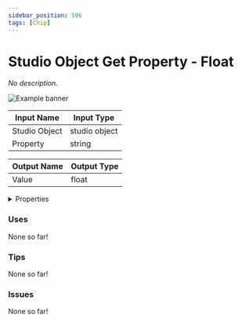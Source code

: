 ```yaml
---
sidebar_position: 596
tags: [Chip]
---
```


# Studio Object Get Property - Float

*No description.*



![Example banner](./assets/0dda9345-0211-4757-8fea-03e05fac89c3.svg)

| Input Name | Input Type |
|-----------|-----------|
| Studio Object | studio object |
| Property | string |

| Output Name | Output Type |
|-----------|-----------|
| Value | float |


<details>
  <summary>Properties</summary>
  <div>
    <div>
    <table>
      <thead>
        <tr>
          <th>Is beta required?</th>
          <th>❌</th>
        </tr>
        <tr>
          <th>Is this chip a trolling risk?</th>
          <th>❌</th>
        </tr>
        <tr>
          <th>Chip UUID</th>
          <th>0dda9345-0211-4757-8fea-03e05fac89c3</th>
        </tr>
      </thead>
    </table>
    </div>
  </div>
</details>

### Uses

None so far!

### Tips

None so far!

### Issues

None so far!